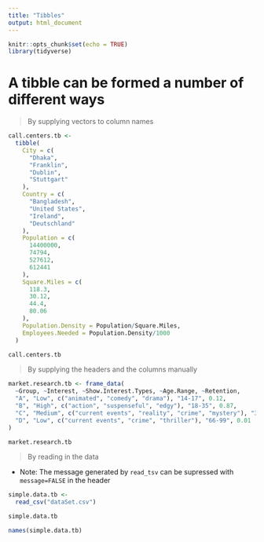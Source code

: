 ```yaml
---
title: "Tibbles"
output: html_document
---
```


```r
knitr::opts_chunk$set(echo = TRUE)
library(tidyverse)
```

# A tibble can be formed a number of different ways
> By supplying vectors to column names

```r
call.centers.tb <- 
  tibble(
    City = c(
      "Dhaka",
      "Franklin",
      "Dublin",
      "Stuttgart"
    ),
    Country = c(
      "Bangladesh",
      "United States",
      "Ireland",
      "Deutschland"
    ),
    Population = c(
      14400000,
      74794,
      527612,
      612441 
    ),
    Square.Miles = c(
      118.3,
      30.12,
      44.4,
      80.06
    ),
    Population.Density = Population/Square.Miles,
    Employees.Needed = Population.Density/1000
  )
```

```r
call.centers.tb
```

> By supplying the headers and the columns manually

```r
market.research.tb <- frame_data(
  ~Group, ~Interest, ~Show.Interest.Types, ~Age.Range, ~Retention,
  "A", "Low", c("animated", "comedy", "drama"), "14-17", 0.12,
  "B", "High", c("action", "suspenseful", "edgy"), "18-35", 0.87,
  "C", "Medium", c("current events", "reality", "crime", "mystery"), "36-65", 0.37,
  "D", "Low", c("current events", "crime", "thriller"), "66-99", 0.01
)

market.research.tb
```

> By reading in the data

* Note: The message generated by `read_tsv` can  be supressed with `message=FALSE` in the header

```r
simple.data.tb <-
  read_csv("dataSet.csv")
```

```r
simple.data.tb
```
```r
names(simple.data.tb)
```

